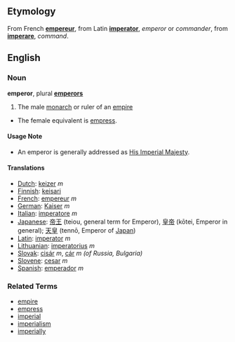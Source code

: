 ==Etymology==
From French '''[[empereur]]''', from Latin '''[[imperator]]''', ''emperor'' or ''commander'', from '''[[imperare]]''', ''command''.

==English==
===Noun===
'''emperor''', plural '''[[emperors]]'''

#The male [[monarch]] or ruler of an [[empire]]
*The female equivalent is [[empress]].

====Usage Note====
* An emperor is generally addressed as [[His Imperial Majesty]].

====Translations====
*[[Dutch]]: [[keizer]] ''m''
*[[Finnish]]: [[keisari]]
*[[French]]: [[empereur]] ''m''
*[[German]]: [[Kaiser]] ''m''
*[[Italian]]: [[imperatore]] ''m''
*[[Japanese]]: [[帝王]] (teiou, general term for Emperor), [[皇帝]] (kōtei, Emperor in general); [[天皇]] (tennō, Emperor of [[Japan]])
*[[Latin]]: [[imperator]] ''m''
*[[Lithuanian]]: [[imperatorius]] ''m''
*[[Slovak]]: [[cisár]] ''m'', [[cár]] ''m (of Russia, Bulgaria)''
*[[Slovene]]: [[cesar]] ''m''
*[[Spanish]]: [[emperador]] ''m''

===Related Terms===
*[[empire]]
*[[empress]]
*[[imperial]]
*[[imperialism]]
*[[imperially]]